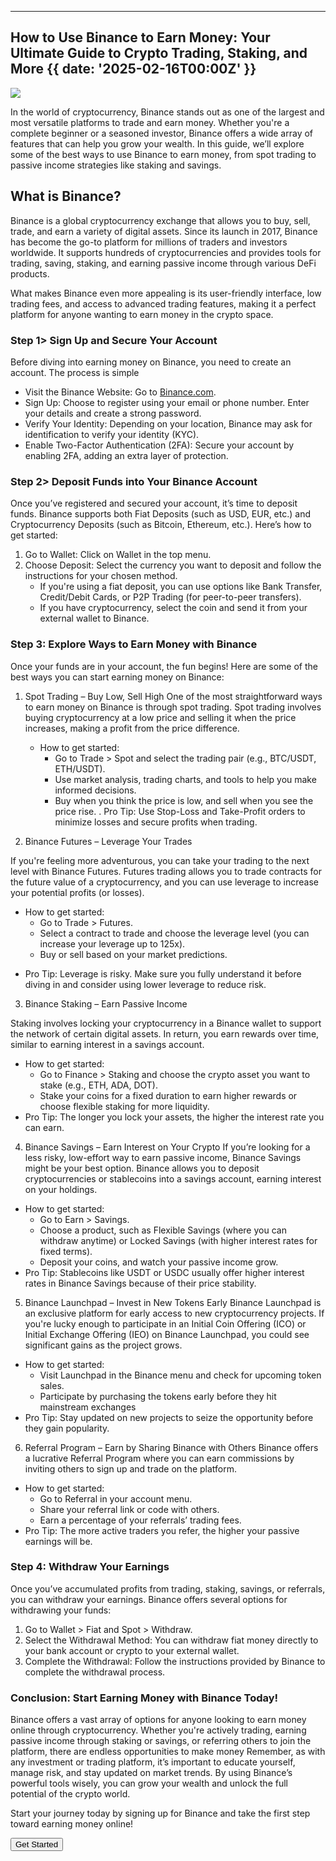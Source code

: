 

---
## How to Use Binance to Earn Money: Your Ultimate Guide to Crypto Trading, Staking, and More {{ date: '2025-02-16T00:00Z' }}

![](@/images/binance.jpg)

In the world of cryptocurrency, Binance stands out as one of the largest and most versatile platforms to trade and earn money. 
Whether you're a complete beginner or a seasoned investor, Binance offers a wide array of features that can help you grow your wealth. 
In this guide, we’ll explore some of the best ways to use Binance to earn money, from spot trading to passive income strategies like staking and savings.

## What is Binance?

Binance is a global cryptocurrency exchange that allows you to buy, sell, trade, and earn a variety of digital assets. Since its launch in 2017, Binance has become the go-to platform for millions of traders and investors worldwide. It supports hundreds of cryptocurrencies and provides tools for trading, saving, staking, and earning passive income through various DeFi products.

What makes Binance even more appealing is its user-friendly interface, low trading fees, and access to advanced trading features, making it a perfect platform for anyone wanting to earn money in the crypto space.


### <SparkleIcon /> Step 1> Sign Up and Secure Your Account

Before diving into earning money on Binance, you need to create an account. The process is simple

- Visit the Binance Website: Go to <a href="https://google.com/" target='_blank'>Binance.com</a>.
- Sign Up: Choose to register using your email or phone number. Enter your details and create a strong password.
- Verify Your Identity: Depending on your location, Binance may ask for identification to verify your identity (KYC).
- Enable Two-Factor Authentication (2FA): Secure your account by enabling 2FA, adding an extra layer of protection.

### <SparkleIcon /> Step 2> Deposit Funds into Your Binance Account
Once you’ve registered and secured your account, it’s time to deposit funds. Binance supports both Fiat Deposits (such as USD, EUR, etc.) and Cryptocurrency Deposits (such as Bitcoin, Ethereum, etc.). Here’s how to get started:

1. Go to Wallet: Click on Wallet in the top menu.
1. Choose Deposit: Select the currency you want to deposit and follow the instructions for your chosen method.
    - If you're using a fiat deposit, you can use options like Bank Transfer, Credit/Debit Cards, or P2P Trading (for peer-to-peer transfers).
    - If you have cryptocurrency, select the coin and send it from your external wallet to Binance.

### <SparkleIcon /> Step 3: Explore Ways to Earn Money with Binance
Once your funds are in your account, the fun begins! Here are some of the best ways you can start earning money on Binance:
1. Spot Trading – Buy Low, Sell High
One of the most straightforward ways to earn money on Binance is through spot trading. Spot trading involves buying cryptocurrency at a low price and selling it when the price increases, making a profit from the price difference.
    - How to get started:
        - Go to Trade > Spot and select the trading pair (e.g., BTC/USDT, ETH/USDT).
        - Use market analysis, trading charts, and tools to help you make informed decisions.
        - Buy when you think the price is low, and sell when you see the price rise.
    . Pro Tip: Use Stop-Loss and Take-Profit orders to minimize losses and secure profits when trading.

2. Binance Futures – Leverage Your Trades

If you're feeling more adventurous, you can take your trading to the next level with Binance Futures. Futures trading allows you to trade contracts for the future value of a cryptocurrency, and you can use leverage to increase your potential profits (or losses).
- How to get started:
    - Go to Trade > Futures.
    - Select a contract to trade and choose the leverage level (you can increase your leverage up to 125x).
    - Buy or sell based on your market predictions.
* Pro Tip: Leverage is risky. Make sure you fully understand it before diving in and consider using lower leverage to reduce risk.

3. Binance Staking – Earn Passive Income

Staking involves locking your cryptocurrency in a Binance wallet to support the network of certain digital assets. In return, you earn rewards over time, similar to earning interest in a savings account.
- How to get started:
    - Go to Finance > Staking and choose the crypto asset you want to stake (e.g., ETH, ADA, DOT).
    - Stake your coins for a fixed duration to earn higher rewards or choose flexible staking for more liquidity.
- Pro Tip: The longer you lock your assets, the higher the interest rate you can earn.

4. Binance Savings – Earn Interest on Your Crypto
If you’re looking for a less risky, low-effort way to earn passive income, Binance Savings might be your best option. Binance allows you to deposit cryptocurrencies or stablecoins into a savings account, earning interest on your holdings.
- How to get started:
    - Go to Earn > Savings.
    - Choose a product, such as Flexible Savings (where you can withdraw anytime) or Locked Savings (with higher interest rates for fixed terms).
    - Deposit your coins, and watch your passive income grow.
- Pro Tip: Stablecoins like USDT or USDC usually offer higher interest rates in Binance Savings because of their price stability.

5. Binance Launchpad – Invest in New Tokens Early
Binance Launchpad is an exclusive platform for early access to new cryptocurrency projects. If you're lucky enough to participate in an Initial Coin Offering (ICO) or Initial Exchange Offering (IEO) on Binance Launchpad, you could see significant gains as the project grows.
- How to get started:
    - Visit Launchpad in the Binance menu and check for upcoming token sales.
    - Participate by purchasing the tokens early before they hit mainstream exchanges
- Pro Tip: Stay updated on new projects to seize the opportunity before they gain popularity.

6. Referral Program – Earn by Sharing Binance with Others
Binance offers a lucrative Referral Program where you can earn commissions by inviting others to sign up and trade on the platform.
- How to get started:
    - Go to Referral in your account menu.
    - Share your referral link or code with others.
    - Earn a percentage of your referrals’ trading fees.
- Pro Tip: The more active traders you refer, the higher your passive earnings will be.

### <SparkleIcon /> Step 4: Withdraw Your Earnings
Once you’ve accumulated profits from trading, staking, savings, or referrals, you can withdraw your earnings. Binance offers several options for withdrawing your funds:
1. Go to Wallet > Fiat and Spot > Withdraw.
2. Select the Withdrawal Method: You can withdraw fiat money directly to your bank account or crypto to your external wallet.
3. Complete the Withdrawal: Follow the instructions provided by Binance to complete the withdrawal process.

### <SparkleIcon /> Conclusion: Start Earning Money with Binance Today!

Binance offers a vast array of options for anyone looking to earn money online through cryptocurrency. 
Whether you're actively trading, earning passive income through staking or savings, or referring others to join the platform, there are endless opportunities to make money
Remember, as with any investment or trading platform, it’s important to educate yourself, manage risk, and stay updated on market trends. By using Binance’s powerful tools wisely, you can grow your wealth and unlock the full potential of the crypto world.

Start your journey today by signing up for Binance and take the first step toward earning money online!
<div className="container py-5 px-5 mx-0 min-w-full flex flex-col items-center"><Button arrow className="animate-bounce cursor-pointer" href="https://google.com/" target='_blank'> Get Started </Button></div>
